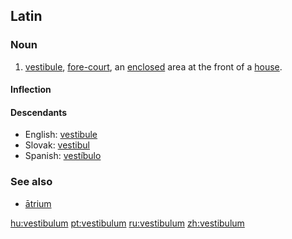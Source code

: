 ==Latin==

===Noun===
{{la-noun|vestibulum|vestibuli|vestibulī|n|second}}

# [[vestibule]], [[fore-court]], an [[enclosed]] area at the front of a [[house]].

====Inflection====
{{la-decl-2nd-N|vestibul}}

====Descendants====
* English: [[vestibule]]
* Slovak: [[vestibul]] {{m}}
* Spanish: [[vestíbulo]] {{m}}

===See also===
* [[atrium#Latin|ātrium]]

[[hu:vestibulum]]
[[pt:vestibulum]]
[[ru:vestibulum]]
[[zh:vestibulum]]